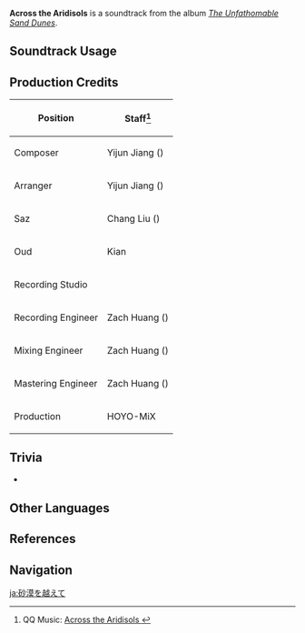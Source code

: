 {{Soundtrack Infobox
|image          = The Unfathomable Sand Dunes.png
|album          = The Unfathomable Sand Dunes
|disc           = 2
|number         = 92
|featured       =
|featured2      =
|featured3      =
|featured_disc  =
|featured_disc2 =
|featured_disc3 =
|youtube_id     = owUmmBvXSYA
|spotify_id     = 1NEEhadls750dWOJjhUhC0
|previous       = On the Barren Sands
|next           = Solitary Night Wanderings
}}
'''Across the Aridisols''' is a soundtrack from the album ''[[The Unfathomable Sand Dunes]]''.

==Soundtrack Usage==
{{Soundtrack Usage
|quest    = 
|location = Hypostyle Desert//day;;Land of Lower Setekh//day
|domain   = 
}}

==Production Credits==
{| class="wikitable"
! Position
! Staff<ref>QQ Music: [https://y.qq.com/n/ryqq/songDetail/000YtrNd1jNrf0 Across the Aridisols {{zh|逾沙轶漠}}]</ref>
|-
! Composer
| Yijun Jiang ({{zh|姜以君}})
|-
! Arranger
| Yijun Jiang ({{zh|姜以君}})
|-
! Saz
| Chang Liu ({{zh|刘耳朵}})
|-
! Oud
| Kian
|-
! Recording Studio
| {{Not a Typo|52Hz Studio}}
|-
! Recording Engineer
| Zach Huang ({{zh|黄巍}})
|-
! Mixing Engineer
| Zach Huang ({{zh|黄巍}})
|-
! Mastering Engineer
| Zach Huang ({{zh|黄巍}})
|-
! Production
| HOYO-MiX
|}
<!--
==Gallery==
<gallery>
</gallery>
-->

==Trivia==
* {{Transclude|Distant Retrospection|HypostyleTheme2|section=1}}

==Other Languages==
{{Other Languages
|en      = Across the Aridisols
|zhs     = 逾沙轶漠
|zhs_rm  = Yú Shā Yì Mò
|zht     = 逾沙軼漠
|zht_rm  = Yú Shā Yì Mò
|zh_tl   = Traversing Sands, Surpassing Deserts
|ja      = 砂漠を越えて
|ja_rm   = Sabaku o Koete
}}

==References==
{{Reflist}}

==Navigation==
{{Soundtrack Navbox|The Unfathomable Sand Dunes}}

[[ja:砂漠を越えて]]